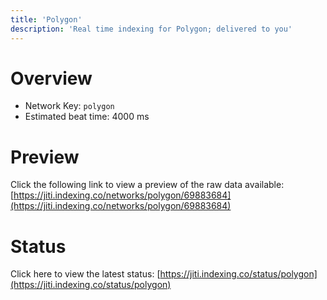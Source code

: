 ```yaml
---
title: 'Polygon'
description: 'Real time indexing for Polygon; delivered to you'
---
```


# Overview
- Network Key: `polygon`
- Estimated beat time: 4000 ms

# Preview
Click the following link to view a preview of the raw data available: [https://jiti.indexing.co/networks/polygon/69883684](https://jiti.indexing.co/networks/polygon/69883684)

# Status
Click here to view the latest status: [https://jiti.indexing.co/status/polygon](https://jiti.indexing.co/status/polygon)
